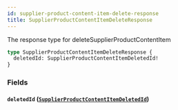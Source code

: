 ```yaml
---
id: supplier-product-content-item-delete-response
title: SupplierProductContentItemDeleteResponse
---
```


The response type for deleteSupplierProductContentItem

```graphql
type SupplierProductContentItemDeleteResponse {
  deletedId: SupplierProductContentItemDeletedId!
}
```

### Fields

#### `deletedId` ([`SupplierProductContentItemDeletedId`](/developers/supplier-apis/supply-api/graphql/reference/objects/supplier-product-content-item-deleted-id))
